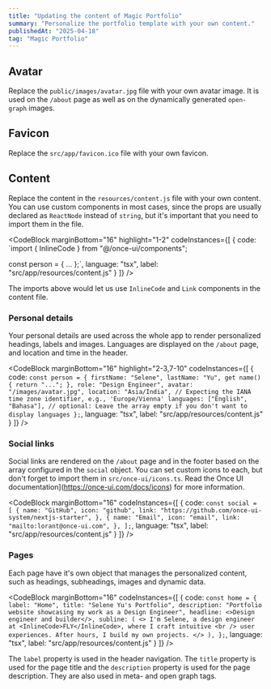 ```yaml
---
title: "Updating the content of Magic Portfolio"
summary: "Personalize the portfolio template with your own content."
publishedAt: "2025-04-18"
tag: "Magic Portfolio"
---
```


## Avatar

Replace the `public/images/avatar.jpg` file with your own avatar image. It is used on the `/about` page as well as on the dynamically generated `open-graph` images.

## Favicon

Replace the `src/app/favicon.ico` file with your own favicon.

## Content

Replace the content in the `resources/content.js` file with your own content. You can use custom components in most cases, since the props are usually declared as `ReactNode` instead of `string`, but it's important that you need to import them in the file.

<CodeBlock
    marginBottom="16"
    highlight="1-2"
    codeInstances={[
  {
    code:
`import { InlineCode } from "@/once-ui/components";

const person = {
  ...
};`,
    language: "tsx",
    label: "src/app/resources/content.js"
  }
]} />

The imports above would let us use `InlineCode` and `Link` components in the content file.

### Personal details

Your personal details are used across the whole app to render personalized headings, labels and images. Languages are displayed on the `/about` page, and location and time in the header.

<CodeBlock
    marginBottom="16"
    highlight="2-3,7-10"
    codeInstances={[
  {
    code:
`const person = {
    firstName: "Selene",
    lastName: "Yu",
    get name() {
      return "...";
    },
    role: "Design Engineer",
    avatar: "/images/avatar.jpg",
    location: "Asia/India", // Expecting the IANA time zone identifier, e.g., 'Europe/Vienna'
    languages: ["English", "Bahasa"], // optional: Leave the array empty if you don't want to display languages
};`,
    language: "tsx",
    label: "src/app/resources/content.js"
  }
]} />

### Social links

Social links are rendered on the `/about` page and in the footer based on the array configured in the `social` object. You can set custom icons to each, but don't forget to import them in `src/once-ui/icons.ts`. Read the Once UI documentation](https://once-ui.com/docs/icons) for more information.

<CodeBlock
    marginBottom="16"
    codeInstances={[
  {
    code:
`const social = [
    {
      name: "GitHub",
      icon: "github",
      link: "https://github.com/once-ui-system/nextjs-starter",
    },
    {
      name: "Email",
      icon: "email",
      link: "mailto:lorant@once-ui.com",
    },
];`,
    language: "tsx",
    label: "src/app/resources/content.js"
  }
]} />

### Pages

Each page have it's own object that manages the personalized content, such as headings, subheadings, images and dynamic data.

<CodeBlock
    marginBottom="16"
    codeInstances={[
  {
    code:
`const home = {
    label: "Home",
    title: "Selene Yu's Portfolio",
    description: "Portfolio website showcasing my work as a Design Engineer",
    headline: <>Design engineer and builder</>,
    subline: (
      <>
        I'm Selene, a design engineer at <InlineCode>FLY</InlineCode>, where I craft intuitive
        <br /> user experiences. After hours, I build my own projects.
      </>
    ),
};`,
    language: "tsx",
    label: "src/app/resources/content.js"
  }
]} />

The `label` property is used in the header navigation. The `title` property is used for the page title and the `description` property is used for the page description. They are also used in meta- and open graph tags.